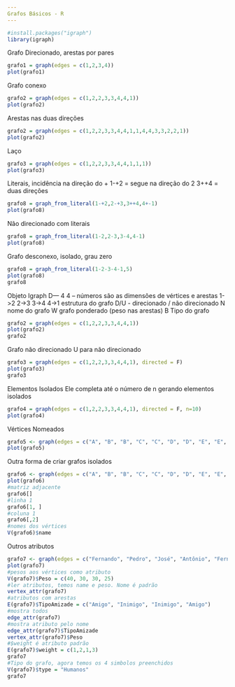 ```yaml
---
Grafos Básicos - R
---
```

```r
#install.packages("igraph")
library(igraph)
```
Grafo Direcionado, arestas por pares
```r
grafo1 = graph(edges = c(1,2,3,4))
plot(grafo1)
```
Grafo conexo
```r
grafo2 = graph(edges = c(1,2,2,3,3,4,4,1))
plot(grafo2)
```
Arestas nas duas direções
```r
grafo2 = graph(edges = c(1,2,2,3,3,4,4,1,1,4,4,3,3,2,2,1))
plot(grafo2)
```
Laço
```r
grafo3 = graph(edges = c(1,2,2,3,3,4,4,1,1,1))
plot(grafo3)
```
Literais, incidência na direção do +
1-+2 = segue na direção do 2
3++4 = duas direções
```r
grafo8 = graph_from_literal(1-+2,2-+3,3++4,4+-1)
plot(grafo8)
```
Não direcionado com literais
```r
grafo8 = graph_from_literal(1-2,2-3,3-4,4-1)
plot(grafo8)
```
Grafo desconexo, isolado, grau zero
```r
grafo8 = graph_from_literal(1-2-3-4-1,5)
plot(grafo8)
grafo8
```
Objeto Igraph
D--- 4 4 --    números são as dimensões de vértices e arestas
1->2 2->3 3->4 4->1   estrutura do grafo
D/U - direcionado / não direcionado
N nome do grafo
W grafo ponderado (peso nas arestas)
B Tipo do grafo
```r
grafo2 = graph(edges = c(1,2,2,3,3,4,4,1))
plot(grafo2)
grafo2
```
Grafo não direcionado
U para não direcionado
```r
grafo3 = graph(edges = c(1,2,2,3,3,4,4,1), directed = F)
plot(grafo3)
grafo3
```
Elementos Isolados
Ele completa até o número de n gerando elementos isolados
```r
grafo4 = graph(edges = c(1,2,2,3,3,4,4,1), directed = F, n=10)
plot(grafo4)
```
Vértices Nomeados
```r
grafo5 <- graph(edges = c("A", "B", "B", "C", "C", "D", "D", "E", "E", "A", "A", "C", "C", "B"))
plot(grafo5)
```
Outra forma de criar grafos isolados
```r
grafo6 <- graph(edges = c("A", "B", "B", "C", "C", "D", "D", "E", "E", "A", "A", "C", "C", "B"), isolates = c("F", "G"))
plot(grafo6)
#matriz adjacente
grafo6[]
#linha 1
grafo6[1, ]
#coluna 1
grafo6[,2]
#nomes dos vértices
V(grafo6)$name
```
Outros atributos
```r
grafo7 <- graph(edges = c("Fernando", "Pedro", "José", "Antônio", "Fernando", "José", "Fernando", "Antônio"))
plot(grafo7)
#pesos aos vértices como atributo
V(grafo7)$Peso = c(40, 30, 30, 25)
#ler atributos, temos name e peso. Nome é padrão
vertex_attr(grafo7)
#atributos com arestas
E(grafo7)$TipoAmizade = c("Amigo", "Inimigo", "Inimigo", "Amigo")
#mostra todos
edge_attr(grafo7)
#mostra atributo pelo nome
edge_attr(grafo7)$TipoAmizade
vertex_attr(grafo7)$Peso
#$weight é atributo padrão
E(grafo7)$weight = c(1,2,1,3)
grafo7
#Tipo do grafo, agora temos os 4 simbolos preenchidos
V(grafo7)$type = "Humanos"
grafo7
```


